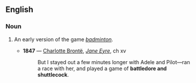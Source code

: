 ==English==

===Noun===
{{wikipedia|Battledore and Shuttlecock}}
{{en-noun|sg=[[battledore]] and [[shuttlecock]]|-}}

#{{obsolete}} An early version of the game ''[[badminton]]''.
#*'''1847''' — [[w:Charlotte Brontë|Charlotte Brontë]], ''[[s:Jane Eyre|Jane Eyre]]'', ch xv
#*:But I stayed out a few minutes longer with Adele and Pilot—ran a race with her, and played a game of '''battledore and shuttlecock'''.